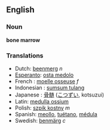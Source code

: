 ==English==
=== Noun ===
'''bone marrow'''

=== Translations ===
*Dutch: [[beenmerg]] ''n''
*[[Esperanto]]: [[osta medolo]]
*French : [[moelle osseuse]] ''f''
*Indonesian : [[sumsum tulang]]
*Japanese : [[骨髄]] ([[こつずい]], kotsuzui)
*Latin: [[medulla ossium]]
*Polish: [[szpik kostny]] ''m''
*Spanish: [[meollo]], [[tuétano]], [[médula]]
*Swedish: [[benmärg]] ''c''